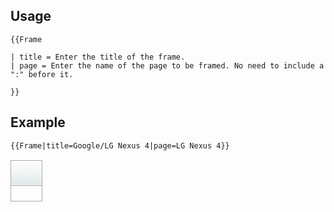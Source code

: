 <noinclude>{{ADC Template}}

== Usage ==

<pre>
{{Frame

| title = Enter the title of the frame.
| page = Enter the name of the page to be framed. No need to include a ":" before it.

}}
</pre>

== Example ==

<pre>
{{Frame|title=Google/LG Nexus 4|page=LG Nexus 4}}
</pre>
</noinclude>

<includeonly>
{| width="100%" cellspacing="6" cellpadding="6" style="border-collapse: collapse; border-style: solid;border-width: 1px;border-color: #666;"
|- valign="top"
|style="line-height:1.5em;text-align:left;background: -webkit-gradient(linear, 0 0, 0 bottom, from(#FFF), to(#E0E9E9));background: -moz-linear-gradient(#FFF, #E0E9E9);background: linear-gradient(#FFF, #E0E9E9);font-size:1.8em;border-style:solid;border-width: 1px;border-color: #AAA;text-shadow: #eee 2px 1px 1px;color:#454545;"|<span style="margin:10px">{{{title}}}</span>
|- valign="top"
|style="border-style:solid;border-width: 1px;border-color: #AAA;"|{{:{{{page}}}}}
<div style="font-size:1.1em; font-weight:bold;margin-top:1em;">
|}
</includeonly>
